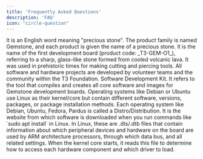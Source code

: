 ```yaml
---
title: 'Frequently Asked Questions'
description: 'FAQ'
icon: "circle-question"
---
```


<AccordionGroup>

  <Accordion title="What does Gemstone mean?">
    It is an English word meaning "precious stone". The product family is named Gemstone, and each product is 
    given the name of a precious stone.
  </Accordion>

  <Accordion title="What is Obsidian?">
    It is the name of the first development board (product code: _T3-GEM-O1_), referring to a sharp, glass-like 
    stone formed from cooled volcanic lava. It was used in prehistoric times for making cutting and piercing tools.
  </Accordion>

  <Accordion title="Who develops the projects?">
    All software and hardware projects are developed by volunteer teams and the community within the T3 Foundation.
  </Accordion>

  <Accordion title="What is SDK?">
    Software Development Kit. It refers to the tool that compiles and creates all core software and images for 
    Gemstone development boards.
  </Accordion>

  <Accordion title="What is a Distro?">
    Operating systems like Debian or Ubuntu use Linux as their kernel/core but contain different software, 
    versions, packages, or package installation methods. Each operating system like Debian, Ubuntu, Fedora, 
    Pardus is called a Distro/Distribution.
  </Accordion>

  <Accordion title="What is an APT Server?">
    It is the website from which software is downloaded when you run commands like `sudo apt install` in Linux.
  </Accordion>

  <Accordion title="What is Device Tree?">
    In Linux, these are .dts/.dtb files that contain information about which peripheral devices and hardware 
    on the board are used by ARM architecture processors, through which data bus, and all related settings. 
    When the kernel core starts, it reads this file to determine how to access each hardware component and which 
    driver to load.
  </Accordion>

</AccordionGroup>
